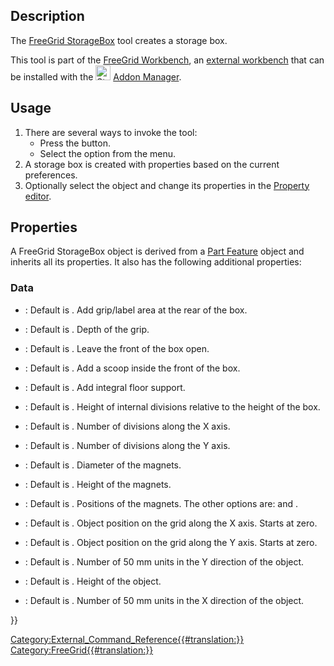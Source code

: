 <languages/>
<translate>

{{Docnav
|
|[[FreeGrid_BitCartridgeHolder|BitCartridgeHolder]]
|[[FreeGrid_Workbench|FreeGrid]]
|IconL=
|IconR=FreeGrid_BitCartridgeHolder.svg
|IconC=FreeGridWorkbench.svg
}}

{{GuiCommand
|Name=FreeGrid StorageBox
|MenuLocation=FreeeGrid → Storage box
|Workbenches=[[FreeGrid_Workbench|FreeGrid]]
|Version=
|SeeAlso=
}}

==Description==

The [[FreeGrid_StorageBox|FreeGrid StorageBox]] tool creates a storage box.

This tool is part of the [[FreeGrid_Workbench|FreeGrid Workbench]], an [[External_workbenches|external workbench]] that can be installed with the [[Image:Std_AddonMgr.svg|24px]] [[Std_AddonMgr|Addon Manager]].

==Usage==

# There are several ways to invoke the tool:
#* Press the {{Button|[[Image:FreeGrid_StorageBox.svg|16px]] [[FreeGrid_StorageBox|Storage box]]}} button.
#* Select the {{MenuCommand|FreeGrid → [[Image:FreeGrid_StorageBox.svg|16px]] Storage box}} option from the menu.
# A storage box is created with properties based on the current preferences.
# Optionally select the object and change its properties in the [[Property_editor|Property editor]].

==Properties==

A FreeGrid StorageBox object is derived from a [[Part_Feature|Part Feature]] object and inherits all its properties. It also has the following additional properties:

===Data===

{{Properties_Title|Box features}}

* {{PropertyData|Box Grip|Bool}}: Default is {{TRUE}}. Add grip/label area at the rear of the box.
* {{PropertyData|Box Grip Depth|Length}}: Default is {{Value|15 mm}}. Depth of the grip.
* {{PropertyData|Box Open Front|Bool}}: Default is {{FALSE}}. Leave the front of the box open.
* {{PropertyData|Box Ramp|Bool}}: Default is {{TRUE}}. Add a scoop inside the front of the box.
* {{PropertyData|Floor Support|Bool}}: Default is {{TRUE}}. Add integral floor support.

{{Properties_Title|Internal divisions}}

* {{PropertyData|Division Height|Percent}}: Default is {{Value|100}}. Height of internal divisions relative to the height of the box.
* {{PropertyData|Divisions X|IntegerConstraint}}: Default is {{Value|1}}. Number of divisions along the X axis.
* {{PropertyData|Divisions Y|IntegerConstraint}}: Default is {{Value|1}}. Number of divisions along the Y axis.

{{Properties_Title|Magnet mount}}

* {{PropertyData|Magnet Diameter|Length}}: Default is {{Value|6 mm}}. Diameter of the magnets.
* {{PropertyData|Magnet Height|Length}}: Default is {{Value|2 mm}}. Height of the magnets.
* {{PropertyData|Magnet Option|Enumeration}}: Default is {{Value|allIntersections}}. Positions of the magnets. The other options are: {{Value|cornersOny}} and {{Value|noMagnets}}.

{{Properties_Title|Position on grid}}

* {{PropertyData|Position X|IntegerConstraint}}: Default is {{Value|0}}. Object position on the grid along the X axis. Starts at zero.
* {{PropertyData|Position Y|IntegerConstraint}}: Default is {{Value|0}}. Object position on the grid along the Y axis. Starts at zero.

{{Properties_Title|Size}}

* {{PropertyData|Depth|IntegerConstraint}}: Default is {{Value|1}}. Number of 50 mm units in the Y direction of the object.
* {{PropertyData|Height|Length}}: Default is {{Value|50 mm}}. Height of the object.
* {{PropertyData|Width|IntegerConstraint}}: Default is {{Value|1}}. Number of 50 mm units in the X direction of the object.


{{Docnav
|
|[[FreeGrid_BitCartridgeHolder|BitCartridgeHolder]]
|[[FreeGrid_Workbench|FreeGrid]]
|IconL=
|IconR=FreeGrid_BitCartridgeHolder.svg
|IconC=FreeGridWorkbench.svg
}}

</translate>
[[Category:External_Command_Reference{{#translation:}}]]
[[Category:FreeGrid{{#translation:}}]]
{{Userdocnavi{{#translation:}}}}